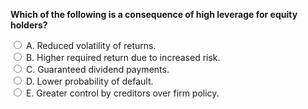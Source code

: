 ::: {.question-block}

<form onsubmit="event.preventDefault(); checkAnswer('module9_mcq_q69')" data-correct-answer="B">
<strong style="display: block;">Which of the following is a consequence of high leverage for equity holders?</strong>

<label><input type="radio" name="module9_mcq_q69" value="A"> A. Reduced volatility of returns.</label><br>
<label><input type="radio" name="module9_mcq_q69" value="B"> B. Higher required return due to increased risk.</label><br>
<label><input type="radio" name="module9_mcq_q69" value="C"> C. Guaranteed dividend payments.</label><br>
<label><input type="radio" name="module9_mcq_q69" value="D"> D. Lower probability of default.</label><br>
<label><input type="radio" name="module9_mcq_q69" value="E"> E. Greater control by creditors over firm policy.</label><br>
</form>

<div id="feedback-module9_mcq_q69" class="feedback" data-status="" style="display:none;">
✅ B is correct. Increased leverage raises equity risk, leading to higher expected returns required by shareholders.
</div>

:::
